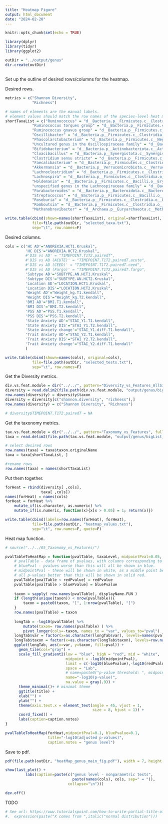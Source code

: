 ```yaml
---
title: "Heatmap Figure"
output: html_document
date: "2024-02-20"
---
```


```r
knitr::opts_chunk$set(echo = TRUE)
```


```r
library(dplyr)
library(tidyr)
library(ggplot2)
```

```r
outDir = "../output/genus"
dir.create(outDir)
```

## 

Set up the outline of desired rows/columns for the heatmap.

Desired rows.
```r
metrics = c("Shannon Diversity",
            "Richness")

# names of elements are the manual labels.  
# element values should match the row names of the species-level heat map and p-value table from module 05_Taxonomy_vs_Features.
shortTaxaList = c("Ruminococcus" = "d__Bacteria.p__Firmicutes.c__Clostridia.o__Oscillospirales.f__Ruminococcaceae.g__Ruminococcus" ,
            "Ruminococcus torques group" = "d__Bacteria.p__Firmicutes.c__Clostridia.o__Lachnospirales.f__Lachnospiraceae.g__.Ruminococcus._torques_group" ,
            "Ruminococcus gnavus group" = "d__Bacteria.p__Firmicutes.c__Clostridia.o__Lachnospirales.f__Lachnospiraceae.g__.Ruminococcus._gnavus_group" ,
            "Oscillibacter" = "d__Bacteria.p__Firmicutes.c__Clostridia.o__Oscillospirales.f__Oscillospiraceae.g__Oscillibacter" ,
            "Phascolarctobacterium" = "d__Bacteria.p__Firmicutes.c__Negativicutes.o__Acidaminococcales.f__Acidaminococcaceae.g__Phascolarctobacterium" ,
            "Uncultured genus in the Oscillospiraceae family" = "d__Bacteria.p__Firmicutes.c__Clostridia.o__Oscillospirales.f__Oscillospiraceae.g__uncultured",# "g__uncultured (UB*)[34]",
            "Bifidobacterium" = "d__Bacteria.p__Actinobacteriota.c__Actinobacteria.o__Bifidobacteriales.f__Bifidobacteriaceae.g__Bifidobacterium",
            "Cloacibacillus" = "d__Bacteria.p__Synergistota.c__Synergistia.o__Synergistales.f__Synergistaceae.g__Cloacibacillus",
            "Clostridium sensu stricto" = "d__Bacteria.p__Firmicutes.c__Clostridia.o__Clostridiales.f__Clostridiaceae.g__Clostridium_sensu_stricto_2" ,
            "Faecalibacterium" = "d__Bacteria.p__Firmicutes.c__Clostridia.o__Oscillospirales.f__Ruminococcaceae.g__Faecalibacterium",
            "Akkermansia" = "d__Bacteria.p__Verrucomicrobiota.c__Verrucomicrobiae.o__Verrucomicrobiales.f__Akkermansiaceae.g__Akkermansia",
            "Lachnoclostridium" = "d__Bacteria.p__Firmicutes.c__Clostridia.o__Lachnospirales.f__Lachnospiraceae.g__Lachnoclostridium",
            "Lachnospira" = "d__Bacteria.p__Firmicutes.c__Clostridia.o__Lachnospirales.f__Lachnospiraceae.g__Lachnospira" ,
            "Holdemania" = "d__Bacteria.p__Firmicutes.c__Bacilli.o__Erysipelotrichales.f__Erysipelotrichaceae.g__Holdemania",
            "unspecified genus in the Lachnospiraceae family" = "d__Bacteria.p__Firmicutes.c__Clostridia.o__Lachnospirales.f__Lachnospiraceae.__" ,
            "Parabacteroides" = "d__Bacteria.p__Bacteroidota.c__Bacteroidia.o__Bacteroidales.f__Tannerellaceae.g__Parabacteroides",
            "Streptococcus" = "d__Bacteria.p__Firmicutes.c__Bacilli.o__Lactobacillales.f__Streptococcaceae.g__Streptococcus",
            "Roseburia" = "d__Bacteria.p__Firmicutes.c__Clostridia.o__Lachnospirales.f__Lachnospiraceae.g__Roseburia",
            "Romboutsia" = "d__Bacteria.p__Firmicutes.c__Clostridia.o__Peptostreptococcales.Tissierellales.f__Peptostreptococcaceae.g__Romboutsia",
            "Methanobrevibacter" = "d__Archaea.p__Euryarchaeota.c__Methanobacteria.o__Methanobacteriales.f__Methanobacteriaceae.g__Methanobrevibacter")

write.table(cbind(shown=names(shortTaxaList), original=shortTaxaList), 
            file=file.path(outDir, "selected_taxa.txt"), 
            sep="\t", row.names=F)
```

Desired columns.
```r
cols = c('HC AD'="ANOREXIA.HCT1.Kruskal", 
         'HC DIS'="ANOREXIA.HCT2.Kruskal", 
         #'DIS vs AD' = "TIMEPOINT.T1T2.pairedT",
         #'DIS vs AD (ACUTE)' = "TIMEPOINT.T1T2.pairedT.acute",
         #'DIS vs AD (CEED)' = "TIMEPOINT.T1T2.pairedT.ceed",
         #'DIS vs AD (Fargo)' = "TIMEPOINT.T1T2.pairedT.fargo",
         'Subtype AD'="SUBTYPE.AN.HCT1.Kruskal", 
         'Subtype DIS'="SUBTYPE.AN.HCT2.Kruskal", 
         'Location AD'="LOCATION.HCT1.Kruskal", 
         'Location DIS'="LOCATION.HCT2.Kruskal", 
         'Weight AD'="Weight_kg.T1.kendall", 
         'Weight DIS'="Weight_kg.T2.kendall", 
         'BMI AD'="BMI.T1.kendall", 
         'BMI DIS'="BMI.T2.kendall", 
         'PSS AD'="PSS.T1.kendall", 
         'PSS DIS'="PSS.T2.kendall", 
         'State Anxiety AD'="STAI_Y1.T1.kendall", 
         'State Anxiety DIS'="STAI_Y1.T2.kendall", 
         'State Anxiety change'="STAI_Y1.diff.T1.kendall", 
         'Trait Anxiety AD'="STAI_Y2.T1.kendall", 
         'Trait Anxiety DIS'="STAI_Y2.T2.kendall",
         'Trait Anxiety change'="STAI_Y2.diff.T1.kendall"
         )

write.table(cbind(shown=names(cols), original=cols), 
            file=file.path(outDir, "selected_tests.txt"), 
            sep="\t", row.names=F)
```


Get the Diversity metrics.
```r
div.vs.feat.module = dir("../../", pattern="Diversity_vs_Features_AllSites", full.names = T)
diversity = read.delim2(file.path(div.vs.feat.module, "output/genus/bigList_pvalues_fdr-adjusted_genus.txt"))
row.names(diversity) = diversity$taxon
diversity = diversity[c("shannon.diversity", "richness"),]
row.names(diversity) = c("Shannon Diversity", "Richness")

# diversity$TIMEPOINT.T1T2.pairedT = NA
```

Get the taxonomy metrics.
```r
tax.vs.feat.module = dir("../../", pattern="Taxonomy_vs_Features", full.names = T)
taxa = read.delim2(file.path(tax.vs.feat.module, "output/genus/bigList_pvalues_fdr-adjusted_genus.txt"))

# select desired rows
row.names(taxa) = taxa$taxon.originalName
taxa = taxa[shortTaxaList, ]

#rename rows
row.names(taxa) = names(shortTaxaList)
```

Put them together.
```r
forHeat = rbind(diversity[ ,cols],
                taxa[ ,cols])
names(forHeat) = names(cols)
forHeat = forHeat %>% 
    mutate_if(is.character, as.numeric) %>%
    mutate_if(is.numeric, function(x){x[x > 0.05] = 1; return(x)})

write.table(cbind(labels=row.names(forHeat), forHeat), 
            file=file.path(outDir, "heatmap_values.txt"), 
            sep="\t", row.names=F, quote=F)
```


Heat map function.
```r
# source("../../05_Taxonomy_vs_Features/")

pvalTableToHeatMap = function(pvalTable, taxaLevel, midpointPval=0.05, bluePvalue=0.05, redPvalue=0.00001, title="-log10(p-values)", displayName.FUN=c, caption.notes=""){
    # pvalTable - data frame of pvalues, with columns corresponding to variables (metadata) and named rows for taxa_metrics.
    # bluePval - pvalues worse than this will all be shown in blue.
    # midpointPval - these will be shown in white, as a middle point between the blue and red gradients.
    # all p-values better than this will be shown in solid red.
    pvalTable[pvalTable < redPvalue] = redPvalue
    pvalTable[pvalTable > bluePvalue] = bluePvalue
    
    taxon = sapply( row.names(pvalTable), displayName.FUN )
    if (length(unique(taxon)) < nrow(pvalTable)){
        taxon = paste0(taxon, "[", 1:nrow(pvalTable), "]")
    }
    row.names(pvalTable) = taxon
    
    longTab = -log10(pvalTable) %>% 
        mutate(taxon= row.names(pvalTable) ) %>%
        pivot_longer(cols=-taxon, names_to = "var", values_to="pval")
    longTab$var = factor(x=as.character(longTab$var), levels=names(pvalTable))
    longTab$taxon = factor(x=as.character(longTab$taxon), levels=row.names(pvalTable))
    ggplot(longTab, aes(x=var, y=taxon, fill=pval)) +
      geom_tile(col="gray") +
      scale_fill_gradient2(low = "blue", high = "red", mid = "white",
                           midpoint = -log10(midpointPval),
                           limit = c(-log10(bluePvalue),-log10(redPvalue)),
                           space = "Lab",
                           # name=paste0("p-value threshold: ", midpointPval, "\n\n-log10(p-value)"),
                           name="-log10(p-value)",
                           na.value = gray(.9)) +
      theme_minimal()+ # minimal theme
      ggtitle(title) +
      xlab("") +
      ylab("") +
      theme(axis.text.x = element_text(angle = 45, vjust = 1, 
                                       size = 8, hjust = 1)) +
      coord_fixed() +
      labs(caption=caption.notes)
}
```

```r
pvalTableToHeatMap(forHeat,midpointPval=0.1, bluePvalue=0.1,
                   title="-log10(adjusted p-values)",
                   caption.notes = "genus level")
```

Save to pdf.
```r
pdf(file.path(outDir, "heatMap_genus_main_fig.pdf"), width = 7, height = 10)

show(last_plot() + 
         labs(caption=paste(c("genus level - nonparametric tests", 
                              paste(names(cols), cols, sep=" = ")), 
                            collapse="\n")))

dev.off()
```


TODO
```r
# See url: https://www.tutorialspoint.com/how-to-write-partial-title-of-x-axis-in-italics-using-ggplot2-of-r
#.  expression(paste("X comes from ",italic("normal distribution")))
```

